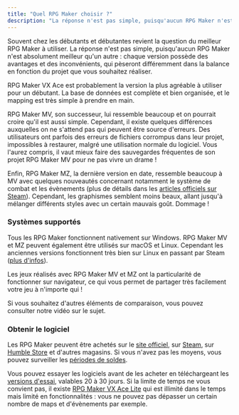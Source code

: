 ```yaml
---
title: "Quel RPG Maker choisir ?"
description: "La réponse n'est pas simple, puisqu'aucun RPG Maker n'est absolument meilleur qu'un autre. Comment choisir le plus avantageux pour votre projet ?"
---
```


Souvent chez les débutants et débutantes revient la question du meilleur RPG Maker à utiliser. La réponse n'est pas simple, puisqu'aucun RPG Maker n'est absolument meilleur qu'un autre : chaque version possède des avantages et des inconvénients, qui pèseront différemment dans la balance en fonction du projet que vous souhaitez réaliser.

RPG Maker VX Ace est probablement la version la plus agréable à utiliser pour un débutant. La base de données est complète et bien organisée, et le mapping est très simple à prendre en main.

RPG Maker MV, son successeur, lui ressemble beaucoup et on pourrait croire qu'il est aussi simple. Cependant, il existe quelques différences auxquelles on ne s'attend pas qui peuvent être source d'erreurs. Des utilisateurs ont parfois des erreurs de fichiers corrompus dans leur projet, impossibles à restaurer, malgré une utilisation normale du logiciel. Vous l'aurez compris, il vaut mieux faire des sauvegardes fréquentes de son projet RPG Maker MV pour ne pas vivre un drame !

Enfin, RPG Maker MZ, la dernière version en date, ressemble beaucoup à MV avec quelques nouveautés concernant notamment le système de combat et les évènements (plus de détails dans les [articles officiels sur Steam](https://store.steampowered.com/newshub/app/1096900)). Cependant, les graphismes semblent moins beaux, allant jusqu'à mélanger différents styles avec un certain mauvais goût. Dommage !

### Systèmes supportés

Tous les RPG Maker fonctionnent nativement sur Windows. RPG Maker MV et MZ peuvent également être utilisés sur macOS et Linux. Cependant les anciennes versions fonctionnent très bien sur Linux en passant par Steam ([plus d'infos](https://en.wikipedia.org/wiki/Valve_Proton)).

Les jeux réalisés avec RPG Maker MV et MZ ont la particularité de fonctionner sur navigateur, ce qui vous permet de partager très facilement votre jeu à n'importe qui !

Si vous souhaitez d'autres éléments de comparaison, vous pouvez consulter notre vidéo sur le sujet.

<YouTube id="8RS2_VDglYM" />

### Obtenir le logiciel

Les RPG Maker peuvent être achetés sur le [site officiel](http://www.rpgmakerweb.com/products), sur [Steam](http://store.steampowered.com/search/?term=RPG+Maker), sur [Humble Store](https://www.humblebundle.com/store/search?sort=bestselling&search=RPG%20Maker) et d'autres magasins. Si vous n'avez pas les moyens, vous pouvez surveiller les [périodes de soldes](https://isthereanydeal.com/game/rpgmakermv/history/).

Vous pouvez essayer les logiciels avant de les acheter en téléchargeant les [versions d'essai](http://www.rpgmakerweb.com/download/free-trials), valables 20 à 30 jours. Si la limite de temps ne vous convient pas, il existe [RPG Maker VX Ace Lite](http://store.steampowered.com/app/224280/RPG_Maker_VX_Ace_Lite/) qui est illimité dans le temps mais limité en fonctionnalités : vous ne pouvez pas dépasser un certain nombre de maps et d'évènements par exemple.
